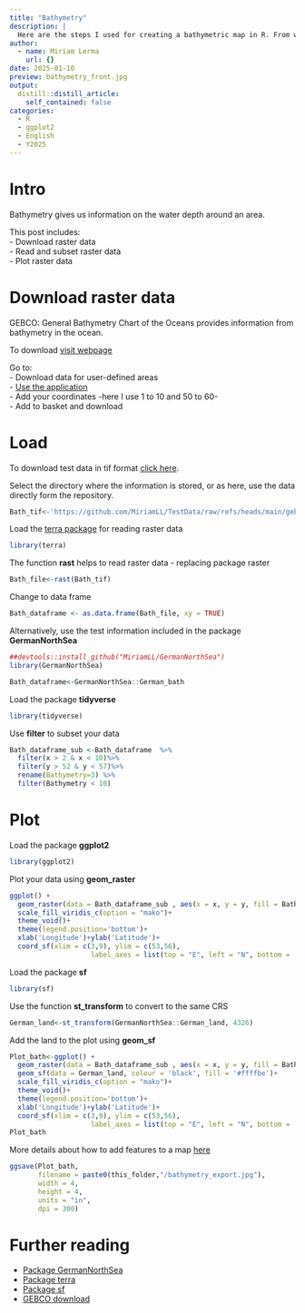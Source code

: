 ```yaml
---
title: "Bathymetry"
description: |
  Here are the steps I used for creating a bathymetric map in R. From where to download bathymetric data to how to read it and plot it in R. 
author:
  - name: Miriam Lerma
    url: {}
date: 2025-01-10
preview: bathymetry_front.jpg
output:
  distill::distill_article:
    self_contained: false
categories:
  - R
  - ggplot2
  - English
  - Y2025
---
```


# Intro

Bathymetry gives us information on the water depth around an area.

This post includes:  
- Download raster data   
- Read and subset raster data  
- Plot raster data  

# Download raster data

GEBCO: General Bathymetry Chart of the Oceans provides information from bathymetry in the ocean.

To download [visit webpage](https://www.gebco.net/data_and_products/gridded_bathymetry_data/#area)

Go to:  
- Download data for user-defined areas  
- [Use the application](https://download.gebco.net/)  
- Add your coordinates -here I use 1 to 10 and 50 to 60-  
- Add to basket and download

# Load 

To download test data in tif format [click here](https://github.com/MiriamLL/TestData/blob/main/gebco_2024_n60.0_s50.0_w1.0_e9.0.tif).  

Select the directory where the information is stored, or as here, use the data directly form the repository. 

```r
Bath_tif<-'https://github.com/MiriamLL/TestData/raw/refs/heads/main/gebco_2024_n60.0_s50.0_w1.0_e9.0.tif'
```


Load the [terra package](https://datacarpentry.org/r-raster-vector-geospatial/01-raster-structure.html) for reading raster data

```r
library(terra)
```

The function **rast** helps to read raster data - replacing package raster

```r
Bath_file<-rast(Bath_tif)
```

Change to data frame

```r
Bath_dataframe <- as.data.frame(Bath_file, xy = TRUE)
```

Alternatively, use the test information included in the package **GermanNorthSea**

```r
##devtools::install_github("MiriamLL/GermanNorthSea")
library(GermanNorthSea)
```

```r
Bath_dataframe<-GermanNorthSea::German_bath
```

Load the package **tidyverse** 

```r
library(tidyverse)
```

Use **filter** to subset your data 

```r
Bath_dataframe_sub <-Bath_dataframe  %>%
  filter(x > 2 & x < 10)%>%
  filter(y > 52 & y < 57)%>%
  rename(Bathymetry=3) %>%
  filter(Bathymetry < 10)
```


# Plot

Load the package **ggplot2** 

```r
library(ggplot2)
```

Plot your data using **geom_raster**

```r
ggplot() +
  geom_raster(data = Bath_dataframe_sub , aes(x = x, y = y, fill = Bathymetry)) +
  scale_fill_viridis_c(option = "mako")+
  theme_void()+
  theme(legend.position='bottom')+
  xlab('Longitude')+ylab('Latitude')+
  coord_sf(xlim = c(3,9), ylim = c(53,56),
                    label_axes = list(top = "E", left = "N", bottom = 'E', right='N'))

```


Load the package **sf**

```r
library(sf)
```
Use the function **st_transform** to convert to the same CRS

```r
German_land<-st_transform(GermanNorthSea::German_land, 4326)
```

Add the land to the plot using **geom_sf**

```r
Plot_bath<-ggplot() +
  geom_raster(data = Bath_dataframe_sub , aes(x = x, y = y, fill = Bathymetry)) +
  geom_sf(data = German_land, colour = 'black', fill = '#ffffbe')+
  scale_fill_viridis_c(option = "mako")+
  theme_void()+
  theme(legend.position='bottom')+
  xlab('Longitude')+ylab('Latitude')+
  coord_sf(xlim = c(3,9), ylim = c(53,56),
                    label_axes = list(top = "E", left = "N", bottom = 'E', right='N'))
Plot_bath
```

More details about how to add features to a map [here](https://www.miriam-lerma.com/posts/2023-03-04-mapping-in-r/)

```r
ggsave(Plot_bath,
       filename = paste0(this_folder,"/bathymetry_export.jpg"),
       width = 4, 
       height = 4, 
       units = "in",
       dpi = 300)
```

# Further reading

- [Package GermanNorthSea](https://github.com/MiriamLL/GermanNorthSea)
- [Package terra](https://rspatial.github.io/terra/) 
- [Package sf](https://r-spatial.github.io/sf/)
- [GEBCO download](https://download.gebco.net/)

